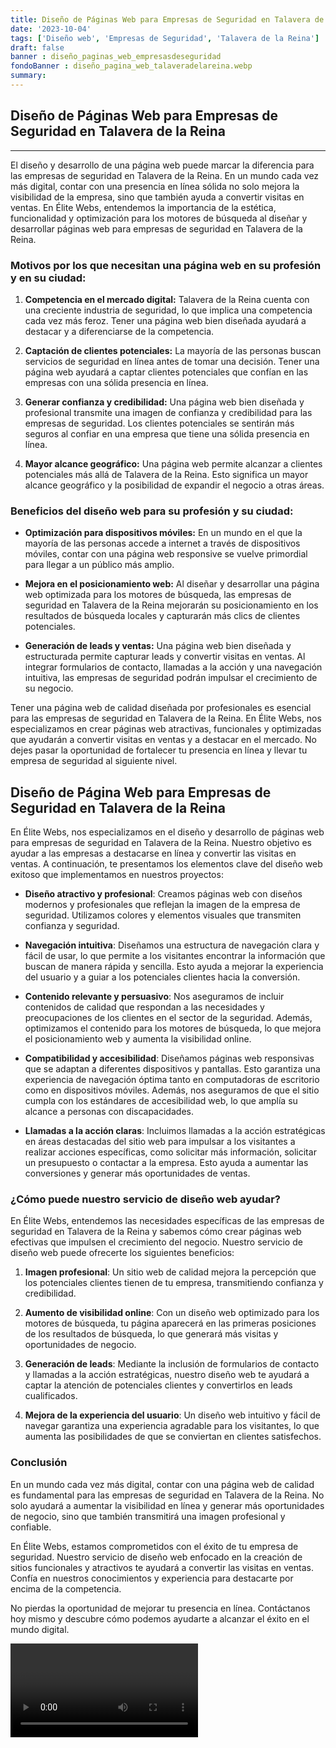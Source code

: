 ```yaml
---
title: Diseño de Páginas Web para Empresas de Seguridad en Talavera de la Reina
date: '2023-10-04'
tags: ['Diseño web', 'Empresas de Seguridad', 'Talavera de la Reina']
draft: false
banner : diseño_paginas_web_empresasdeseguridad
fondoBanner : diseño_pagina_web_talaveradelareina.webp
summary: 
---
```


## Diseño de Páginas Web para Empresas de Seguridad en Talavera de la Reina

---

El diseño y desarrollo de una página web puede marcar la diferencia para las empresas de seguridad en Talavera de la Reina. En un mundo cada vez más digital, contar con una presencia en línea sólida no solo mejora la visibilidad de la empresa, sino que también ayuda a convertir visitas en ventas. En Élite Webs, entendemos la importancia de la estética, funcionalidad y optimización para los motores de búsqueda al diseñar y desarrollar páginas web para empresas de seguridad en Talavera de la Reina.

### Motivos por los que necesitan una página web en su profesión y en su ciudad:

1. **Competencia en el mercado digital:** Talavera de la Reina cuenta con una creciente industria de seguridad, lo que implica una competencia cada vez más feroz. Tener una página web bien diseñada ayudará a destacar y a diferenciarse de la competencia.

2. **Captación de clientes potenciales:** La mayoría de las personas buscan servicios de seguridad en línea antes de tomar una decisión. Tener una página web ayudará a captar clientes potenciales que confían en las empresas con una sólida presencia en línea.

3. **Generar confianza y credibilidad:** Una página web bien diseñada y profesional transmite una imagen de confianza y credibilidad para las empresas de seguridad. Los clientes potenciales se sentirán más seguros al confiar en una empresa que tiene una sólida presencia en línea.

4. **Mayor alcance geográfico:** Una página web permite alcanzar a clientes potenciales más allá de Talavera de la Reina. Esto significa un mayor alcance geográfico y la posibilidad de expandir el negocio a otras áreas.

### Beneficios del diseño web para su profesión y su ciudad:

- **Optimización para dispositivos móviles:** En un mundo en el que la mayoría de las personas accede a internet a través de dispositivos móviles, contar con una página web responsive se vuelve primordial para llegar a un público más amplio.

- **Mejora en el posicionamiento web:** Al diseñar y desarrollar una página web optimizada para los motores de búsqueda, las empresas de seguridad en Talavera de la Reina mejorarán su posicionamiento en los resultados de búsqueda locales y capturarán más clics de clientes potenciales.

- **Generación de leads y ventas:** Una página web bien diseñada y estructurada permite capturar leads y convertir visitas en ventas. Al integrar formularios de contacto, llamadas a la acción y una navegación intuitiva, las empresas de seguridad podrán impulsar el crecimiento de su negocio.

Tener una página web de calidad diseñada por profesionales es esencial para las empresas de seguridad en Talavera de la Reina. En Élite Webs, nos especializamos en crear páginas web atractivas, funcionales y optimizadas que ayudarán a convertir visitas en ventas y a destacar en el mercado. No dejes pasar la oportunidad de fortalecer tu presencia en línea y llevar tu empresa de seguridad al siguiente nivel.

<GifSeo />

<Cta />

## Diseño de Página Web para Empresas de Seguridad en Talavera de la Reina

En Élite Webs, nos especializamos en el diseño y desarrollo de páginas web para empresas de seguridad en Talavera de la Reina. Nuestro objetivo es ayudar a las empresas a destacarse en línea y convertir las visitas en ventas. A continuación, te presentamos los elementos clave del diseño web exitoso que implementamos en nuestros proyectos:

- **Diseño atractivo y profesional**: Creamos páginas web con diseños modernos y profesionales que reflejan la imagen de la empresa de seguridad. Utilizamos colores y elementos visuales que transmiten confianza y seguridad.

- **Navegación intuitiva**: Diseñamos una estructura de navegación clara y fácil de usar, lo que permite a los visitantes encontrar la información que buscan de manera rápida y sencilla. Esto ayuda a mejorar la experiencia del usuario y a guiar a los potenciales clientes hacia la conversión.

- **Contenido relevante y persuasivo**: Nos aseguramos de incluir contenidos de calidad que respondan a las necesidades y preocupaciones de los clientes en el sector de la seguridad. Además, optimizamos el contenido para los motores de búsqueda, lo que mejora el posicionamiento web y aumenta la visibilidad online.

- **Compatibilidad y accesibilidad**: Diseñamos páginas web responsivas que se adaptan a diferentes dispositivos y pantallas. Esto garantiza una experiencia de navegación óptima tanto en computadoras de escritorio como en dispositivos móviles. Además, nos aseguramos de que el sitio cumpla con los estándares de accesibilidad web, lo que amplía su alcance a personas con discapacidades.

- **Llamadas a la acción claras**: Incluimos llamadas a la acción estratégicas en áreas destacadas del sitio web para impulsar a los visitantes a realizar acciones específicas, como solicitar más información, solicitar un presupuesto o contactar a la empresa. Esto ayuda a aumentar las conversiones y generar más oportunidades de ventas.

### ¿Cómo puede nuestro servicio de diseño web ayudar?

En Élite Webs, entendemos las necesidades específicas de las empresas de seguridad en Talavera de la Reina y sabemos cómo crear páginas web efectivas que impulsen el crecimiento del negocio. Nuestro servicio de diseño web puede ofrecerte los siguientes beneficios:

1. **Imagen profesional**: Un sitio web de calidad mejora la percepción que los potenciales clientes tienen de tu empresa, transmitiendo confianza y credibilidad.

2. **Aumento de visibilidad online**: Con un diseño web optimizado para los motores de búsqueda, tu página aparecerá en las primeras posiciones de los resultados de búsqueda, lo que generará más visitas y oportunidades de negocio.

3. **Generación de leads**: Mediante la inclusión de formularios de contacto y llamadas a la acción estratégicas, nuestro diseño web te ayudará a captar la atención de potenciales clientes y convertirlos en leads cualificados.

4. **Mejora de la experiencia del usuario**: Un diseño web intuitivo y fácil de navegar garantiza una experiencia agradable para los visitantes, lo que aumenta las posibilidades de que se conviertan en clientes satisfechos.

### Conclusión

En un mundo cada vez más digital, contar con una página web de calidad es fundamental para las empresas de seguridad en Talavera de la Reina. No solo ayudará a aumentar la visibilidad en línea y generar más oportunidades de negocio, sino que también transmitirá una imagen profesional y confiable.

En Élite Webs, estamos comprometidos con el éxito de tu empresa de seguridad. Nuestro servicio de diseño web enfocado en la creación de sitios funcionales y atractivos te ayudará a convertir las visitas en ventas. Confía en nuestros conocimientos y experiencia para destacarte por encima de la competencia.

No pierdas la oportunidad de mejorar tu presencia en línea. Contáctanos hoy mismo y descubre cómo podemos ayudarte a alcanzar el éxito en el mundo digital.

<Video />

<CtaBot job='Empresas de Seguridad' city='Talavera de la Reina'/>

<Gmaps query='Talavera de la Reina+españa+maps' />
